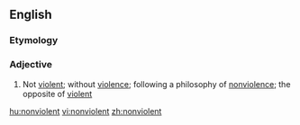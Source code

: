 ==English==

===Etymology===
{{prefix|non|violent}}

===Adjective===
{{en-adj}}

# Not [[violent]]; without [[violence]]; following a philosophy of [[nonviolence]]; the opposite of [[violent]]

[[hu:nonviolent]]
[[vi:nonviolent]]
[[zh:nonviolent]]